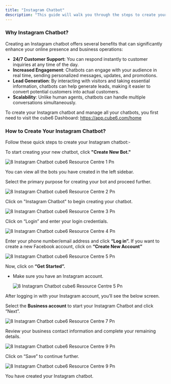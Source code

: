 ```yaml
---
title: "Instagram Chatbot"
description: "This guide will walk you through the steps to create your Instagram chatbot."
---
```


### **Why Instagram Chatbot?**

Creating an Instagram chatbot offers several benefits that can significantly enhance your online presence and business operations:

- **24/7 Customer Support:** You can respond instantly to customer inquiries at any time of the day.
- **Increased Engagement**: Chatbots can engage with your audience in real time, sending personalized messages, updates, and promotions.
- **Lead Generation**: By interacting with visitors and taking essential information, chatbots can help generate leads, making it easier to convert potential customers into actual customers.
- **Scalability**: Unlike human agents, chatbots can handle multiple conversations simultaneously.

To create your Instagram chatbot and manage all your chatbots, you first need to visit the cube6 Dashboard: https://app.cube6.com/home

### **How to Create Your Instagram Chatbot?**

Follow these quick steps to create your Instagram chatbot:-

To start creating your new chatbot, click **"Create New Bot."**

![8 Instagram Chatbot cube6 Resource Centre 1 Pn](/images/create-newchatbot/8.instagram_chatbot__cube6_resource_centre-1.png)

You can view all the bots you have created in the left sidebar.

Select the primary purpose for creating your bot and proceed further.

![8 Instagram Chatbot cube6 Resource Centre 2 Pn](/images/create-newchatbot/8.instagram_chatbot__cube6_resource_centre-2.png)

Click on "Instagram Chatbot" to begin creating your chatbot.

![8 Instagram Chatbot cube6 Resource Centre 3 Pn](/images/create-newchatbot/8.instagram_chatbot__cube6_resource_centre-3.png)

Click on “Login” and enter your login credentials.

![8 Instagram Chatbot cube6 Resource Centre 4 Pn](/images/create-newchatbot/8.instagram_chatbot__cube6_resource_centre-4.png)

Enter your phone number/email address and click **“Log in”.** If you want to create a new Facebook account, click on **“Create New Account”**

![8 Instagram Chatbot cube6 Resource Centre 5 Pn](/images/create-newchatbot/8.instagram_chatbot__cube6_resource_centre-5.png)

Now, click on **“Get Started”.**

- Make sure you have an Instagram account.

  ![8 Instagram Chatbot cube6 Resource Centre 5 Pn](/images/create-newchatbot/8.instagram_chatbot__cube6_resource_centre-6.png)

After logging in with your Instagram account, you’ll see the below screen.

Select the **Business account** to start your Instagram Chatbot and click “Next”.

![8 Instagram Chatbot cube6 Resource Centre 7 Pn](/images/create-newchatbot/8.instagram_chatbot__cube6_resource_centre-7.png)

Review your business contact information and complete your remaining details.

![8 Instagram Chatbot cube6 Resource Centre 9 Pn](/images/create-newchatbot/8.instagram_chatbot__cube6_resource_centre-8.png)

Click on “Save” to continue further.

![8 Instagram Chatbot cube6 Resource Centre 9 Pn](/images/create-newchatbot/8.instagram_chatbot__cube6_resource_centre-9.png)

You have created your Instagram chatbot.